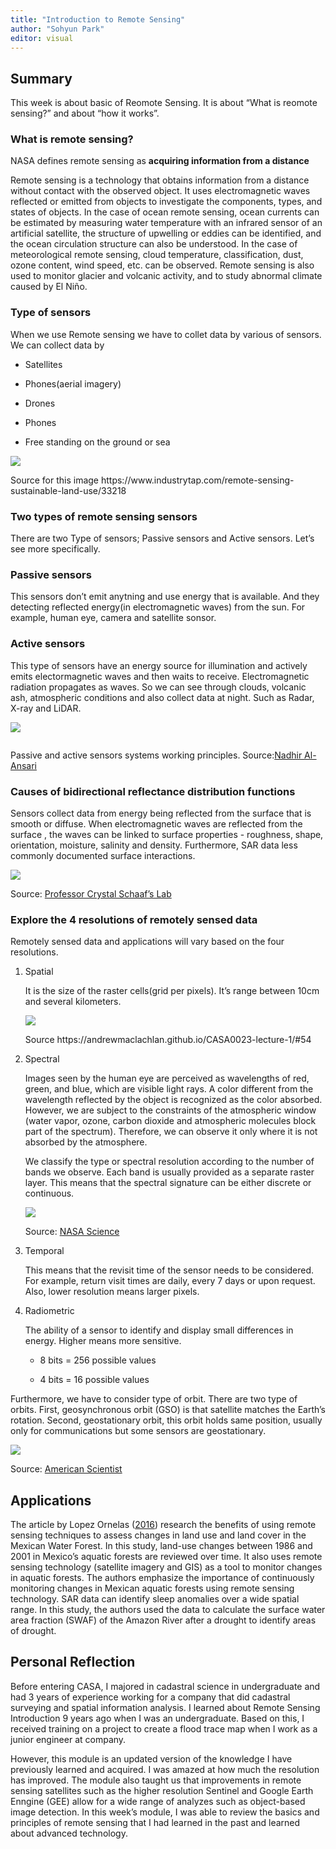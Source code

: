 ```yaml
---
title: "Introduction to Remote Sensing"
author: "Sohyun Park"
editor: visual
---
```


## Summary

This week is about basic of Reomote Sensing. It is about "What is reomote sensing?" and about "how it works".

### What is remote sensing?

NASA defines remote sensing as **acquiring information from a distance**

Remote sensing is a technology that obtains information from a distance without contact with the observed object. It uses electromagnetic waves reflected or emitted from objects to investigate the components, types, and states of objects. In the case of ocean remote sensing, ocean currents can be estimated by measuring water temperature with an infrared sensor of an artificial satellite, the structure of upwelling or eddies can be identified, and the ocean circulation structure can also be understood. In the case of meteorological remote sensing, cloud temperature, classification, dust, ozone content, wind speed, etc. can be observed. Remote sensing is also used to monitor glacier and volcanic activity, and to study abnormal climate caused by El Niño.

### Type of sensors

When we use Remote sensing we have to collet data by various of sensors. We can collect data by

-   Satellites

-   Phones(aerial imagery)

-   Drones

-   Phones

-   Free standing on the ground or sea

![](images/paste-070EE831.png)

Source for this image https://www.industrytap.com/remote-sensing-sustainable-land-use/33218

### Two types of remote sensing sensors

There are two Type of sensors; Passive sensors and Active sensors. Let's see more specifically.

### Passive sensors

This sensors don't emit anytning and use energy that is available. And they detecting reflected energy(in electromagnetic waves) from the sun. For example, human eye, camera and satellite sonsor.

### Active sensors

This type of sensors have an energy source for illumination and actively emits electormagnetic waves and then waits to receive. Electromagnetic radiation propagates as waves. So we can see through clouds, volcanic ash, atmospheric conditions and also collect data at night. Such as Radar, X-ray and LiDAR.

![](images/paste-FF22A002.png)

![]()

Passive and active sensors systems working principles. Source:[Nadhir Al-Ansari](source:%20https://www.researchgate.net/figure/Passive-and-active-sensors-systems-working-principles-24_fig2_344464269)

### Causes of bidirectional reflectance distribution functions

Sensors collect data from energy being reflected from the surface that is smooth or diffuse. When electromagnetic waves are reflected from the surface , the waves can be linked to surface properties - roughness, shape, orientation, moisture, salinity and density. Furthermore, SAR data less commonly documented surface interactions.

![](images/paste-B1C42757.png)

Source: [Professor Crystal Schaaf's Lab](https://www.umb.edu/spectralmass/terra_aqua_modis/modis)

### Explore the 4 resolutions of remotely sensed data

Remotely sensed data and applications will vary based on the four resolutions.

1.  Spatial

    It is the size of the raster cells(grid per pixels). It's range between 10cm and several kilometers.

    ![](images/paste-69B7DCB3.png)

    Source https://andrewmaclachlan.github.io/CASA0023-lecture-1/#54

2.  Spectral

    Images seen by the human eye are perceived as wavelengths of red, green, and blue, which are visible light rays. A color different from the wavelength reflected by the object is recognized as the color absorbed. However, we are subject to the constraints of the atmospheric window (water vapor, ozone, carbon dioxide and atmospheric molecules block part of the spectrum). Therefore, we can observe it only where it is not absorbed by the atmosphere.

    We classify the type or spectral resolution according to the number of bands we observe. Each band is usually provided as a separate raster layer. This means that the spectral signature can be either discrete or continuous.

    ![](images/paste-AF9F0A53.png)

    Source: [NASA Science](https://earthdata.nasa.gov/learn/backgrounders/remote-sensing#orbits)

3.  Temporal

    This means that the revisit time of the sensor needs to be considered. For example, return visit times are daily, every 7 days or upon request. Also, lower resolution means larger pixels.

4.  Radiometric

    The ability of a sensor to identify and display small differences in energy. Higher means more sensitive.

    -   8 bits = 256 possible values

    -   4 bits = 16 possible values

Furthermore, we have to consider type of orbit. There are two type of orbits. First, geosynchronous orbit (GSO) is that satellite matches the Earth's rotation. Second, geostationary orbit, this orbit holds same position, usually only for communications but some sensors are geostationary.

![](images/paste-45BCDEA4.png)

Source: [American Scientist](https://www.americanscientist.org/article/fifty-years-of-earth-observation-satellites)

## Applications

The article by Lopez Ornelas ([2016](https://www.researchgate.net/publication/339726853_The_Mexican_Water_Forest_benefits_of_using_remote_sensing_techniques_to_assess_changes_in_land_use_and_land_cover?channel=doi&linkId=5e616701a6fdccac3cee92d6&showFulltext=true)) research the benefits of using remote sensing techniques to assess changes in land use and land cover in the Mexican Water Forest. In this study, land-use changes between 1986 and 2001 in Mexico's aquatic forests are reviewed over time. It also uses remote sensing technology (satellite imagery and GIS) as a tool to monitor changes in aquatic forests. The authors emphasize the importance of continuously monitoring changes in Mexican aquatic forests using remote sensing technology. SAR data can identify sleep anomalies over a wide spatial range. In this study, the authors used the data to calculate the surface water area fraction (SWAF) of the Amazon River after a drought to identify areas of drought.

## Personal Reflection

Before entering CASA, I majored in cadastral science in undergraduate and had 3 years of experience working for a company that did cadastral surveying and spatial information analysis. I learned about Remote Sensing Introduction 9 years ago when I was an undergraduate. Based on this, I received training on a project to create a flood trace map when I work as a junior engineer at company.

However, this module is an updated version of the knowledge I have previously learned and acquired. I was amazed at how much the resolution has improved. The module also taught us that improvements in remote sensing satellites such as the higher resolution Sentinel and Google Earth Enngine (GEE) allow for a wide range of analyzes such as object-based image detection. In this week's module, I was able to review the basics and principles of remote sensing that I had learned in the past and learned about advanced technology.
